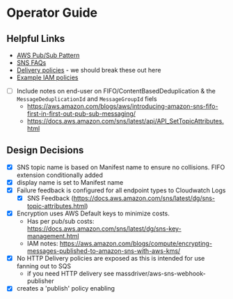 # Operator Guide

## Helpful Links

* [AWS Pub/Sub Pattern](https://docs.aws.amazon.com/prescriptive-guidance/latest/modernization-integrating-microservices/pub-sub.html)
* [SNS FAQs](https://aws.amazon.com/sns/faqs/#:~:text=FIFO%20topics)
* [Delivery policies](https://docs.aws.amazon.com/sns/latest/dg/sns-message-delivery-retries.html) - we should break these out here
* [Example IAM policies](https://docs.aws.amazon.com/sns/latest/dg/sns-access-policy-use-cases.html)

* [ ] Include notes on end-user on FIFO/ContentBasedDeduplication & the `MessageDeduplicationId` and `MessageGroupId` fiels
  * https://aws.amazon.com/blogs/aws/introducing-amazon-sns-fifo-first-in-first-out-pub-sub-messaging/
  * https://docs.aws.amazon.com/sns/latest/api/API_SetTopicAttributes.html

## Design Decisions

* [x] SNS topic name is based on Manifest name to ensure no collisions. FIFO extension conditionally added
* [x] display name is set to Manifest name
* [x] Failure feedback is configured for all endpoint types to Cloudwatch Logs
  * [x] SNS Feedback (https://docs.aws.amazon.com/sns/latest/dg/sns-topic-attributes.html)
* [x] Encryption uses AWS Default keys to minimize costs.
  * Has per pub/sub costs: https://docs.aws.amazon.com/sns/latest/dg/sns-key-management.html
  * IAM notes: https://aws.amazon.com/blogs/compute/encrypting-messages-published-to-amazon-sns-with-aws-kms/
* [x] No HTTP Delivery policies are exposed as this is intended for use fanning out to SQS
  * if you need HTTP delivery see massdriver/aws-sns-webhook-publisher
* [x] creates a 'publish' policy enabling

